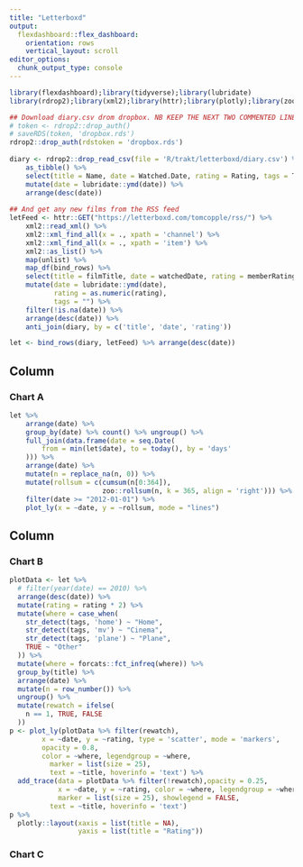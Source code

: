 ```yaml
---
title: "Letterboxd"
output: 
  flexdashboard::flex_dashboard:
    orientation: rows
    vertical_layout: scroll
editor_options: 
  chunk_output_type: console
---
```


```r
library(flexdashboard);library(tidyverse);library(lubridate)
library(rdrop2);library(xml2);library(httr);library(plotly);library(zoo)

## Download diary.csv drom dropbox. NB KEEP THE NEXT TWO COMMENTED LINES
# token <- rdrop2::drop_auth()
# saveRDS(token, 'dropbox.rds')
rdrop2::drop_auth(rdstoken = 'dropbox.rds')
                  
diary <- rdrop2::drop_read_csv(file = 'R/trakt/letterboxd/diary.csv') %>% 
    as_tibble() %>% 
    select(title = Name, date = Watched.Date, rating = Rating, tags = Tags) %>% 
    mutate(date = lubridate::ymd(date)) %>% 
    arrange(desc(date))
                  
## And get any new films from the RSS feed
letFeed <- httr::GET("https://letterboxd.com/tomcopple/rss/") %>% 
    xml2::read_xml() %>% 
    xml2::xml_find_all(x = ., xpath = 'channel') %>% 
    xml2::xml_find_all(x = ., xpath = 'item') %>% 
    xml2::as_list() %>% 
    map(unlist) %>% 
    map_df(bind_rows) %>% 
    select(title = filmTitle, date = watchedDate, rating = memberRating) %>% 
    mutate(date = lubridate::ymd(date),
           rating = as.numeric(rating), 
           tags = "") %>% 
    filter(!is.na(date)) %>% 
    arrange(desc(date)) %>% 
    anti_join(diary, by = c('title', 'date', 'rating'))

let <- bind_rows(diary, letFeed) %>% arrange(desc(date))
```

Column {data-width=650}
-----------------------------------------------------------------------

### Chart A

```r
let %>% 
    arrange(date) %>% 
    group_by(date) %>% count() %>% ungroup() %>% 
    full_join(data.frame(date = seq.Date(
        from = min(let$date), to = today(), by = 'days'
    ))) %>% 
    arrange(date) %>% 
    mutate(n = replace_na(n, 0)) %>% 
    mutate(rollsum = c(cumsum(n[0:364]),
                       zoo::rollsum(n, k = 365, align = 'right'))) %>% 
    filter(date >= "2012-01-01") %>% 
    plot_ly(x = ~date, y = ~rollsum, mode = "lines")
```

Column {data-width=350}
-----------------------------------------------------------------------

### Chart B

```r
plotData <- let %>% 
  # filter(year(date) == 2010) %>%
  arrange(desc(date)) %>% 
  mutate(rating = rating * 2) %>%
  mutate(where = case_when(
    str_detect(tags, 'home') ~ "Home",
    str_detect(tags, 'mv') ~ "Cinema",
    str_detect(tags, 'plane') ~ "Plane",
    TRUE ~ "Other"
  )) %>% 
  mutate(where = forcats::fct_infreq(where)) %>% 
  group_by(title) %>% 
  arrange(date) %>% 
  mutate(n = row_number()) %>% 
  ungroup() %>% 
  mutate(rewatch = ifelse(
    n == 1, TRUE, FALSE
  ))
p <- plot_ly(plotData %>% filter(rewatch), 
        x = ~date, y = ~rating, type = 'scatter', mode = 'markers', 
        opacity = 0.8,
        color = ~where, legendgroup = ~where,
          marker = list(size = 25),
          text = ~title, hoverinfo = 'text') %>% 
  add_trace(data = plotData %>% filter(!rewatch),opacity = 0.25,
            x = ~date, y = ~rating, color = ~where, legendgroup = ~where,
            marker = list(size = 25), showlegend = FALSE,
          text = ~title, hoverinfo = 'text')
p %>% 
  plotly::layout(xaxis = list(title = NA),
                 yaxis = list(title = "Rating"))
```

### Chart C

```r

```

